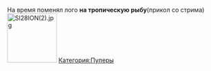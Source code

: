{{Инфобокс для пуперов
|title2=SI28ION
|другие_ники=SI29ION, DZHOLLY
|image3=[[Файл:Situation.jpg|thumb]]
|caption3=
|сферы_творчества=RYTP, музыка, "Идеи для названий каналов с пупами"
|год_начала=2017
|image4=
|caption4=
|имя_фамилия=Роман Безукладов
|дата_рождения= 3 июня 1998 года
|место_проживания=Тамбов
|ссылки=*[https://www.youtube.com/channel/UCjpAYG3LipTALs42Jgv-O9g YouTube]
*[https://www.youtube.com/channel/UCfxHs6utixJt98aM6NPxW0w Альт канал]
*[https://vk.com/si28ion Группа ВК]
*[https://vk.com/zzzes Профиль ВК]
*[https://vk.com/dzholly Группа с музыкой ВК]
}}На время поменял лого '''на тропическую рыбу '''(прикол со стрима)
[[File:SI28ION(2).jpg|thumb|115x115px]]
[[Категория:Пуперы]]